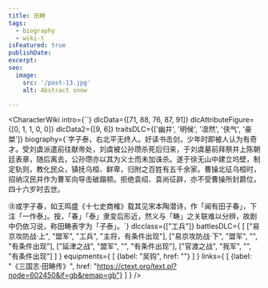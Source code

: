 ```yaml
---
title: 田畴
tags:
  - biography
  - wiki-t
isFeatured: true
publishDate:
excerpt:
seo:
  image:
    src: '/post-13.jpg'
    alt: Abstract snow

---
```



<CharacterWiki
  intro={``}
  dlcData={[71, 88, 76, 87, 91]}
  dlcAttributeFigure={[0, 1, 1, 0, 0]}
  dlcData2={[9, 6]}
  traitsDLC={['幽并', '明候', '凛然', '侠气', '豪桀']}
  biography={`字子泰，右北平无终人。好读书击剑，少年时即被人认为有奇才。受刘虞派遣前往献帝处，刘虞被公孙瓒杀死后归来，于刘虞墓前拜祭并上陈朝廷表章，随后离去，公孙瓒亦以其为义士而未加诛杀。遂于徐无山中建立坞壁，制定轨则，教化民众，镇抚乌桓、鲜卑，归附之百姓有五千余家。曹操北征乌桓时，招纳汉民并作为曹军向导击破蹋顿。拒绝袁绍、袁尚征辟，亦不受曹操所封爵位，四十六岁时去世。

  ㊟或字子春，如王鸣盛《十七史商榷》载其见宋本陶潜诗，作「闻有田子春」，下注「一作泰」。按，「春」「泰」隶变后形近，然义与「畴」之关联难以分辨，故剧中仍依习说，称田畴表字为「子泰」。`}
  dlcclass={["工兵"]}
  battlesDLC={
    [
      ["易京攻防战·上", "盟军", "工兵", "主将，有条件出现"],
      ["易京攻防战·下", "盟军", "", "有条件出现"],
      ["延津之战", "盟军", "", "有条件出现"],
      ["官渡之战", "我军", "", "有条件出现"]
    ]
  }
  equipments={
    [
      {label: "吴钩", href: ""}
    ]
  }
  links={
    [
      {label: "《三国志·田畴传》", href: "https://ctext.org/text.pl?node=602450&if=gb&remap=gb"}
    ]
  }
/>
